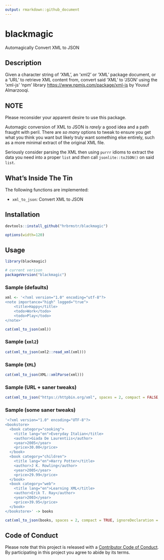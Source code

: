 ```yaml
---
output: rmarkdown::github_document
---
```


# blackmagic

Automagically Convert XML to JSON

## Description

Given a character string of 'XML', an 'xml2' or 'XML' package document,
or a 'URL' to retrieve XML content from, convert said 'XML' to 'JSON' using 
the 'xml-js' 'npm' library <https://www.npmjs.com/package/xml-js> by Yousuf Almarzooqi.
    
## NOTE

Please reconsider your apparent desire to use this package.

Automagic conversion of XML to JSON is _rarely_ a good idea and a path fraught with peril. There are _so many_ options to tweak to ensure you get what you think you want but likely truly want something else entirely, such as a more minimal extract of the original XML file.

Seriously consider parsing the XML then using `purrr` idioms to extract the data you need into a proper `list` and _then_ call `jsonlite::toJSON()` on said `list`.

## What's Inside The Tin

The following functions are implemented:

- `xml_to_json`:	Convert XML to JSON

## Installation

```r
devtools::install_github("hrbrmstr/blackmagic")
```

```r
options(width=120)
```

## Usage

```r
library(blackmagic)

# current verison
packageVersion("blackmagic")

```

### Sample (defaults)

```r

xml <- '<?xml version="1.0" encoding="utf-8"?>
<note importance="high" logged="true">
    <title>Happy</title>
    <todo>Work</todo>
    <todo>Play</todo>
</note>'

cat(xml_to_json(xml))
```

### Sample (`xml2`)

```r
cat(xml_to_json(xml2::read_xml(xml)))
```

### Sample (`XML`)

```r
cat(xml_to_json(XML::xmlParse(xml)))
```

### Sample (URL + saner tweaks)

```r
cat(xml_to_json("https://httpbin.org/xml", spaces = 2, compact = FALSE, ignoreDeclaration = TRUE))
```

### Sample (some saner tweaks)

```r
'<?xml version="1.0" encoding="UTF-8"?>
<bookstore>
  <book category="cooking">
    <title lang="en">Everyday Italian</title>
    <author>Giada De Laurentiis</author>
    <year>2005</year>
    <price>30.00</price>
  </book>
  <book category="children">
    <title lang="en">Harry Potter</title>
    <author>J K. Rowling</author>
    <year>2005</year>
    <price>29.99</price>
  </book>
  <book category="web">
    <title lang="en">Learning XML</title>
    <author>Erik T. Ray</author>
    <year>2003</year>
    <price>39.95</price>
  </book>
</bookstore>' -> books

cat(xml_to_json(books, spaces = 2, compact = TRUE, ignoreDeclaration = TRUE))
```

## Code of Conduct

Please note that this project is released with a [Contributor Code of Conduct](CONDUCT.md). By participating in this project you agree to abide by its terms.